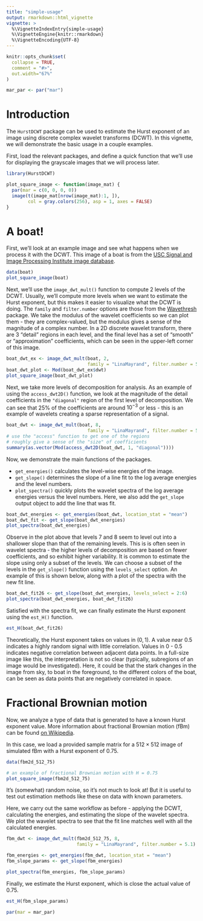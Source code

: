 ```yaml
---
title: "simple-usage"
output: rmarkdown::html_vignette
vignette: >
  %\VignetteIndexEntry{simple-usage}
  %\VignetteEngine{knitr::rmarkdown}
  %\VignetteEncoding{UTF-8}
---
```


```r
knitr::opts_chunk$set(
  collapse = TRUE,
  comment = "#>",
  out.width="67%"
)

mar_par <- par("mar")
```

# Introduction

The `HurstDCWT` package can be used to estimate the Hurst exponent of an image using discrete complex wavelet transforms (DCWT). In this vignette, we will demonstrate the basic usage in a couple examples.

First, load the relevant packages, and define a quick function that we'll use for displaying the grayscale images that we will process later.

```r
library(HurstDCWT)

plot_square_image <- function(image_mat) {
  par(mar = c(0, 0, 0, 0))
  image(t(image_mat[nrow(image_mat):1, ]), 
        col = gray.colors(256), asp = 1, axes = FALSE)
}
```

# A boat!

First, we'll look at an example image and see what happens when we process it with the DCWT. This image of a boat is from the [USC Signal and Image Processing Institute image database](https://sipi.usc.edu/database/).

```r
data(boat)
plot_square_image(boat)
```

Next, we'll use the `image_dwt_mult()` function to compute 2 levels of the DCWT. Usually, we'll compute more levels when we want to estimate the Hurst exponent, but this makes it easier to visualize what the DCWT is doing. The `family` and `filter.number` options are those from the [Wavethresh](https://cran.r-project.org/web/packages/wavethresh/index.html) package. We take the modulus of the wavelet coefficients so we can plot them - they are complex-valued, but the modulus gives a sense of the magnitude of a complex number. In a 2D discrete wavelet transform, there are 3 "detail" regions in each level, and the final level has a set of "smooth" or "approximation" coefficients, which can be seen in the upper-left corner of this image.
```r
boat_dwt_ex <- image_dwt_mult(boat, 2, 
                              family = "LinaMayrand", filter.number = 5.1)
boat_dwt_plot <- Mod(boat_dwt_ex$dwt)
plot_square_image(boat_dwt_plot)
```

Next, we take more levels of decomposition for analysis. As an example of using the `access_dwt2D()` function, we look at the magnitude of the detail coefficients in the `"diagonal"` region of the first level of decomposition. We can see that 25% of the coefficients are around $10^{-3}$ or less - this is an example of wavelets creating a sparse representation of a signal. 

```r
boat_dwt <- image_dwt_mult(boat, 8, 
                              family = "LinaMayrand", filter.number = 5.1)
# use the "access" function to get one of the regions
# roughly give a sense of the "size" of coefficients
summary(as.vector(Mod(access_dwt2D(boat_dwt, 1, "diagonal"))))
```

Now, we demonstrate the main functions of the packages.

- `get_energies()` calculates the level-wise energies of the image.
- `get_slope()` determines the slope of a line fit to the log average energies and the level numbers.
- `plot_spectra()` quickly plots the wavelet spectra of the log average energies versus the level numbers. Here, we also add the `get_slope` output object to add the line that was fit. 

```r
boat_dwt_energies <- get_energies(boat_dwt, location_stat = "mean")
boat_dwt_fit <- get_slope(boat_dwt_energies)
plot_spectra(boat_dwt_energies)
```

Observe in the plot above that levels 7 and 8 seem to level out into a shallower slope than that of the remaining levels. This is is often seen in wavelet spectra - the higher levels of decomposition are based on fewer coefficients, and so exhibit higher variability. It is common to estimate the slope using only a subset of the levels. We can choose a subset of the levels in the `get_slope()` function using the `levels_select` option. An example of this is shown below, along with a plot of the spectra with the new fit line.

```r
boat_dwt_fit26 <- get_slope(boat_dwt_energies, levels_select = 2:6)
plot_spectra(boat_dwt_energies, boat_dwt_fit26)
```

Satisfied with the spectra fit, we can finally estimate the Hurst exponent using the `est_H()` function. 

```r
est_H(boat_dwt_fit26)
```

Theoretically, the Hurst exponent takes on values in $(0, 1)$. A value near 0.5 indicates a highly random signal with little correlation. Values in 0 - 0.5 indicates negative correlation between adjacent data points. In a full-size image like this, the interpretation is not so clear (typically, subregions of an image would be investigated). Here, it could be that the stark changes in the image from sky, to boat in the foreground, to the different colors of the boat, can be seen as data points that are negatively correlated in space.

# Fractional Brownian motion

Now, we analyze a type of data that is generated to have a known Hurst exponent value. More information about fractional Brownian motion (fBm) can be found [on Wikipedia](https://en.wikipedia.org/wiki/Fractional_Brownian_motion).

In this case, we load a provided sample matrix for a $512 \times 512$ image of simulated fBm with a Hurst exponent of 0.75.

```r
data(fbm2d_512_75)

# an example of fractional Brownian motion with H = 0.75
plot_square_image(fbm2d_512_75)
```

It's (somewhat) random noise, so it's not much to look at! But it is useful to test out estimation methods like these on data with known parameters.

Here, we carry out the same workflow as before - applying the DCWT, calculating the energies, and estimating the slope of the wavelet spectra. We plot the wavelet spectra to see that the fit line matches well with all the calculated energies.

```r
fbm_dwt <- image_dwt_mult(fbm2d_512_75, 8, 
                          family = "LinaMayrand", filter.number = 5.1)

fbm_energies <- get_energies(fbm_dwt, location_stat = "mean")
fbm_slope_params <- get_slope(fbm_energies)

plot_spectra(fbm_energies, fbm_slope_params)
```

Finally, we estimate the Hurst exponent, which is close the actual value of 0.75.
```r
est_H(fbm_slope_params)
```

```r
par(mar = mar_par)
```

